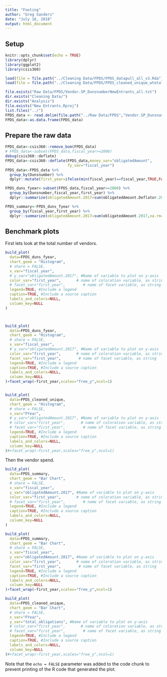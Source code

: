 ```yaml
---
title: "Footing"
author: "Greg Sanders"
date: "July 16, 2018"
output: html_document
---
```

## Setup
```r
knitr::opts_chunk$set(echo = TRUE)
library(dplyr)
library(ggplot2)
library(csis360)
```



```r




load(file = file.path("../Cleaning Data/FPDS/FPDS_datapull_all_v3.Rda"))
load(file = file.path("../Cleaning Data/FPDS/FPDS_cleaned_unique_wtotalobligations.Rda"))

file.exists("Raw Data/FPDS/Vendor.SP_DunsnumberNewEntrants_all.txt")
dir.exists("Cleaning Data/")
dir.exists("Analysis")
file.exists("New Entrants.Rproj")
list.files("../")
FPDS_data <- read.delim(file.path("../Raw Data/FPDS","Vendor.SP_DunsnumberNewEntrants_all.txt"), fill = TRUE, header=TRUE,  na.strings = c("", "NULL"))
FPDS_data<-as.data.frame(FPDS_data)

```


## Prepare the raw data
```r

FPDS_data<-csis360::remove_bom(FPDS_data)
# FPDS_data<-subset(FPDS_data,fiscal_year>=2000)
debug(csis360::deflate)
FPDS_data<-csis360::deflate(FPDS_data,money_var="obligatedAmount",
                            fy_var="fiscal_year")
FPDS_data<-FPDS_data %>%
  group_by(Dunsnumber) %>%
  dplyr::mutate(first_year=ifelse(min(fiscal_year)==fiscal_year,TRUE,FALSE) )

FPDS_duns_fyear<-subset(FPDS_data,fiscal_year>=2000) %>%
  group_by(Dunsnumber,fiscal_year,first_year) %>%
  dplyr::summarize(obligatedAmount.2017=sum(obligatedAmount.Deflator.2017,na.rm=TRUE))

FPDS_summary<-FPDS_duns_fyear %>%
  group_by(fiscal_year,first_year) %>%
  dplyr::summarize(obligatedAmount.2017=sum(obligatedAmount.2017,na.rm=TRUE))


```

## Benchmark plots

First lets look at the total number of vendors.

```r


build_plot(
  data=FPDS_duns_fyear,
  chart_geom = "Histogram",
  # share = FALSE,
  x_var="fiscal_year",
  # y_var="obligatedAmount.2017", #Name of variable to plot on y-axis
  color_var="first_year",       # name of coloration variable, as string
  # facet_var="first_year",        # name of facet variable, as string
  legend=TRUE, #Include a legend
  caption=TRUE, #Include a source caption
  labels_and_colors=NULL,
  column_key=NULL
)



build_plot(
  data=FPDS_duns_fyear,
  chart_geom = "Histogram",
  # share = FALSE,
  x_var="fiscal_year",
  # y_var="obligatedAmount.2017", #Name of variable to plot on y-axis
  color_var="first_year",       # name of coloration variable, as string
  facet_var="first_year",        # name of facet variable, as string
  legend=TRUE, #Include a legend
  caption=TRUE, #Include a source caption
  labels_and_colors=NULL,
  column_key=NULL
)+facet_wrap(~first_year,scales="free_y",ncol=1)


build_plot(
  data=FPDS_cleaned_unique,
  chart_geom = "Histogram",
  # share = FALSE,
  x_var="FYear",
  # y_var="obligatedAmount.2017", #Name of variable to plot on y-axis
  # color_var="first_year",       # name of coloration variable, as string
  # facet_var="first_year",        # name of facet variable, as string
  legend=TRUE, #Include a legend
  caption=TRUE, #Include a source caption
  labels_and_colors=NULL,
  column_key=NULL
)#+facet_wrap(~first_year,scales="free_y",ncol=1)


```

Then the vendor spend.

```r

build_plot(
  data=FPDS_summary,
  chart_geom = "Bar Chart",
  # share = FALSE,
  x_var="fiscal_year",
  y_var="obligatedAmount.2017", #Name of variable to plot on y-axis
  color_var="first_year",       # name of coloration variable, as string
  # facet_var="first_year",        # name of facet variable, as string
  legend=TRUE, #Include a legend
  caption=TRUE, #Include a source caption
  labels_and_colors=NULL,
  column_key=NULL
)

build_plot(
  data=FPDS_summary,
  chart_geom = "Bar Chart",
  # share = FALSE,
  x_var="fiscal_year",
  y_var="obligatedAmount.2017", #Name of variable to plot on y-axis
  color_var="first_year",       # name of coloration variable, as string
  facet_var="first_year",        # name of facet variable, as string
  legend=TRUE, #Include a legend
  caption=TRUE, #Include a source caption
  labels_and_colors=NULL,
  column_key=NULL
)+facet_wrap(~first_year,scales="free_y",ncol=1)

build_plot(
  data=FPDS_cleaned_unique,
  chart_geom = "Bar Chart",
  # share = FALSE,
  x_var="FYear",
  y_var="total_obligations", #Name of variable to plot on y-axis
  # color_var="first_year",       # name of coloration variable, as string
  # facet_var="first_year",        # name of facet variable, as string
  legend=TRUE, #Include a legend
  caption=TRUE, #Include a source caption
  labels_and_colors=NULL,
  column_key=NULL
)#+facet_wrap(~first_year,scales="free_y",ncol=1)


```

Note that the `echo = FALSE` parameter was added to the code chunk to prevent printing of the R code that generated the plot.
